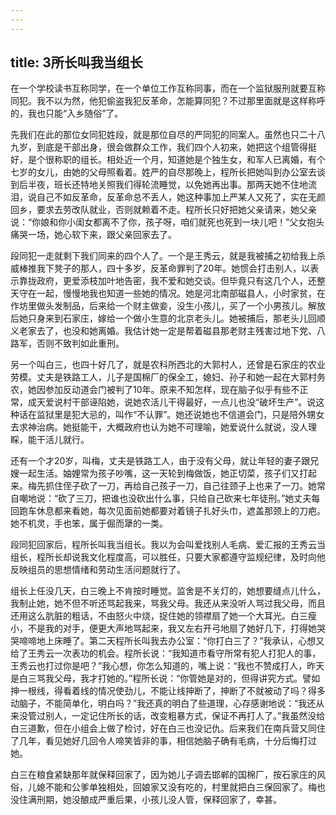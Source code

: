 ```yaml
---
---
---
```

title: 3所长叫我当组长
---




在一个学校读书互称同学，在一个单位工作互称同事，而在一个监狱服刑就要互称同犯。我不以为然，他犯偷盗我犯反革命，怎能算同犯？不过那里面就是这样称呼的，我也只能“入乡随俗”了。

先我们在此的那位女同犯姓段，就是那位自尽的严同犯的同案人。虽然也只二十八九岁，到底是干部出身，很会做群众工作，我们四个人初来，她把这个组管得挺好，是个很称职的组长。相处近一个月，知道她是个独生女，和军人已离婚，有个七岁的女儿，由她的父母照看着。姓严的自尽那晚上，程所长把她叫到办公室去谈到后半夜，班长还特地关照我们得轮流睡觉，以免她再出事。那两天她不住地流泪，说自己不如反革命，反革命总不丢人，她这种事加上严某人又死了，实在无颜回乡，要求去劳改队就业，否则就赖着不走。程所长只好把她父亲请来，她父亲说：“你娘和你小闺女都离不了你，孩子呀，咱们就死也死到一块儿吧！”父女抱头痛哭一场，她心软下来，跟父亲回家去了。

段同犯一走就剩下我们同来的四个人了。一个是王秀云，就是我被捕之初给我上杀威棒推我下凳子的那人，四十多岁，反革命罪判了20年。她惯会打击别人，以表示靠拢政府，更爱添枝加叶地告密，我不爱和她交谈。但毕竟只有这几个人，还整天守在一起，慢慢地我也知道一些她的情况。她是河北南部磁县人，小时家贫，在作坊里做头发制品，后来给一个财主做妾，没生小孩儿，买了一个小男孩儿。解放后她只身来到石家庄，嫁给一个做小生意的北京老头儿。她被捕后，那老头儿回顺义老家去了，也没和她离婚。我估计她一定是帮着磁县那老财主残害过地下党、八路军，否则不致判如此重刑。

另一个叫白三，也四十好几了，就是农科所西北的大郭村人，还曾是石家庄的农业劳模。丈夫是铁路工人，儿子是国棉厂的保全工，媳妇、孙子和她一起在大郭村务农，她因参加反动道会门被判了10年。原来不知怎样，现在脑子似乎有些不正常，成天爱说村干部诬陷她，说她农活儿干得最好，一点儿也没“破坏生产”。说这种话在监狱里是犯大忌的，叫作“不认罪”。她还说她也不信道会门，只是陪外甥女去求神治病。她挺能干，大概政府也认为她不可理喻，她爱说什么就说，没人理睬，能干活儿就行。

还有一个才20岁，叫梅，丈夫是铁路工人，由于没有父母，就让年轻的妻子跟兄嫂一起生活。妯娌常为孩子吵嘴，这一天轮到梅做饭，她正切菜，孩子们又打起来。梅先抓住侄子砍了一刀，再给自己孩子一刀，自己往颈子上也来了一刀。她常自嘲地说：“砍了三刀，把谁也没砍出什么事，只给自己砍来七年徒刑。”她丈夫每回跑车休息都来看她，每次见面前她都要对着镜子扎好头巾，遮盖那颈上的刀疤。她不机灵，手也笨，属于倔而犟的一类。

段同犯回家后，程所长叫我当组长。我以为会叫爱找别人毛病、爱汇报的王秀云当组长，程所长却说我文化程度高，可以胜任，只要大家都遵守监规纪律，及时向他反映组员的思想情绪和劳动生活问题就行了。

组长上任没几天，白三晚上不肯按时睡觉。监舍是不关灯的，她想要缝点儿什么，我制止她，她不但不听还骂起我来，骂我父母。我还从来没听人骂过我父母，而且还用这么肮脏的粗话，不由怒火中烧，捉住她的领襟扇了她一个大耳光。白三瘦小，不是我的对手，便更大声地骂起来，我又左右开弓地扇了她好几下，打得她哭哭啼啼地上床睡了。第二天程所长叫我去办公室：“你打白三了？”我承认，心想又给了王秀云一次表功的机会。程所长说：“我知道市看守所常有犯人打犯人的事，王秀云也打过你是吧？”我心想，你怎么知道的，嘴上说：“我也不赞成打人，昨天是白三骂我父母，我才打她的。”程所长说：“你管她是对的，但得讲究方式。譬如抻一根线，得看着线的情况使劲儿，不能让线抻断了，抻断了不就被动了吗？得多动脑子，不能简单化，明白吗？”我还真的明白了些道理，心存感谢地说：“我还从来没管过别人，一定记住所长的话，改变粗暴方式，保证不再打人了。”我虽然没给白三道歉，但在小组会上做了检讨，好在白三也没记仇。后来我们在南兵营又同住了几年，看见她好几回令人啼笑皆非的事，相信她脑子确有毛病，十分后悔打过她。

白三在粮食紧缺那年就保释回家了，因为她儿子调去邯郸的国棉厂，按石家庄的风俗，儿媳不能和公爹单独相处，回娘家又没有吃的，村里就把白三保回家了。梅也没住满刑期，她没酿成严重后果，小孩儿没人管，保释回家了，幸甚。
